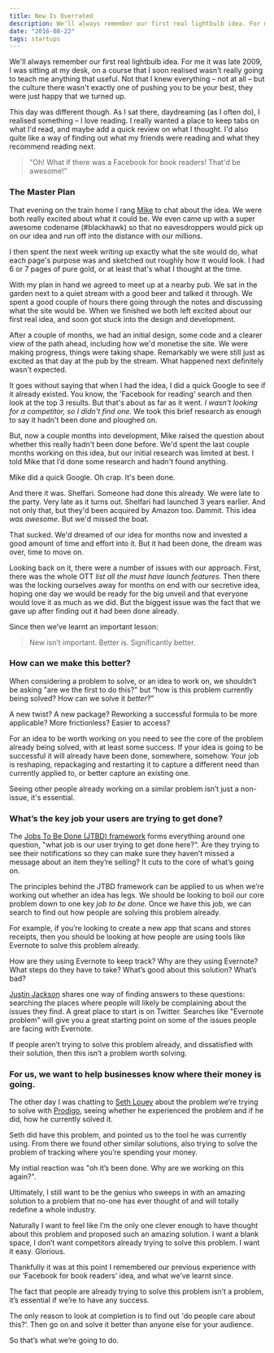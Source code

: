 ```yaml
---
title: New Is Overrated
description: We'll always remember our first real lightbulb idea. For me it was late 2009, I was sitting at my desk, on a course that I soon realised wasn't really going to teach me anything that useful.
date: "2016-08-22"
tags: startups
---
```


We'll always remember our first real lightbulb idea. For me it was late 2009, I was sitting at my desk, on a course that I soon realised wasn't really going to teach me anything that useful. Not that I knew everything – not at all – but the culture there wasn't exactly one of pushing you to be your best, they were just happy that we turned up.

This day was different though. As I sat there, daydreaming (as I often do), I realised something – I love reading. I really wanted a place to keep tabs on what I'd read, and maybe add a quick review on what I thought. I'd also quite like a way of finding out what my friends were reading and what they recommend reading next.

> "Oh! What if there was a Facebook for book readers! That'd be awesome!"

### The Master Plan

That evening on the train home I rang [Mike](https://twitter.com/mikeaag) to chat about the idea. We were both really excited about what it could be. We even came up with a super awesome codename (#blackhawk) so that no eavesdroppers would pick up on our idea and run off into the distance with our millions.

I then spent the next week writing up exactly what the site would do, what each page's purpose was and sketched out roughly how it would look. I had 6 or 7 pages of pure gold, or at least that's what I thought at the time.

With my plan in hand we agreed to meet up at a nearby pub. We sat in the garden next to a quiet stream with a good beer and talked it through. We spent a good couple of hours there going through the notes and discussing what the site would be. When we finished we both left excited about our first real idea, and soon got stuck into the design and development.

After a couple of months, we had an initial design, some code and a clearer view of the path ahead, including how we'd monetise the site. We were making progress, things were taking shape. Remarkably we were still just as excited as that day at the pub by the stream. What happened next definitely wasn't expected.

It goes without saying that when I had the idea, I did a quick Google to see if it already existed. You know, the 'Facebook for reading' search and then look at the top 3 results. But that's about as far as it went. _I wasn't looking for a competitor, so I didn't find one._ We took this brief research as enough to say it hadn't been done and ploughed on.

But, now a couple months into development, Mike raised the question about whether this really hadn't been done before. We'd spent the last couple months working on this idea, but our initial research was limited at best. I told Mike that I’d done some research and hadn't found anything.

Mike did a quick Google. Oh crap. It's been done.

And there it was. Shelfari. Someone had done this already. We were late to the party. Very late as it turns out. Shelfari had launched 3 years earlier. And not only that, but they'd been acquired by Amazon too. Dammit. This idea _was awesome_. But we'd missed the boat.

That sucked. We'd dreamed of our idea for months now and invested a good amount of time and effort into it. But it had been done, the dream was over, time to move on.

Looking back on it, there were a number of issues with our approach. First, there was the whole OTT _list all the must have launch features_. Then there was the locking ourselves away for months on end with our secretive idea, hoping one day we would be ready for the big unveil and that everyone would love it as much as we did. But the biggest issue was the fact that we gave up after finding out it had been done already.

Since then we’ve learnt an important lesson:

> New isn’t important. Better is. Significantly better.

### How can we make this better?

When considering a problem to solve, or an idea to work on, we shouldn’t be asking "are we the first to do this?" but “how is this problem currently being solved? How can we solve it _better_?”

A new twist? A new package? Reworking a successful formula to be more applicable? More frictionless? Easier to access?

For an idea to be worth working on you need to see the core of the problem already being solved, with at least some success. If your idea is going to be successful it will already have been done, somewhere, somehow. Your job is reshaping, repackaging and restarting it to capture a different need than currently applied to, or better capture an existing one.

Seeing other people already working on a similar problem isn’t just a non-issue, it's essential.

### What’s the key job your users are trying to get done?

The [Jobs To Be Done (JTBD) framework](https://blog.intercom.io/using-job-stories-design-features-ui-ux/) forms everything around one question, "what job is our user trying to get done here?". Are they trying to see their notifications so they can make sure they haven’t missed a message about an item they’re selling? It cuts to the core of what’s going on.

The principles behind the JTBD framework can be applied to us when we’re working out whether an idea has legs. We should be looking to boil our core problem down to one key _job to be done_. Once we have this job, we can search to find out how people are solving this problem already.

For example, if you’re looking to create a new app that scans and stores receipts, then you should be looking at how people are using tools like Evernote to solve this problem already.

How are they using Evernote to keep track? Why are they using Evernote? What steps do they have to take? What’s good about this solution? What’s bad?

[Justin Jackson](http://twitter.com/mijustin) shares one way of finding answers to these questions: searching the places where people will likely be complaining about the issues they find. A great place to start is on Twitter. Searches like "Evernote problem" will give you a great starting point on some of the issues people are facing with Evernote.

If people aren’t trying to solve this problem already, and dissatisfied with their solution, then this isn’t a problem worth solving.

### For us, we want to help businesses know where their money is going.

The other day I was chatting to [Seth Louey](https://twitter.com/sethlouey) about the problem we’re trying to solve with [Prodigo](https://prodigo.co/), seeing whether he experienced the problem and if he did, how he currently solved it.

Seth did have this problem, and pointed us to the tool he was currently using. From there we found other similar solutions, also trying to solve the problem of tracking where you’re spending your money.

My initial reaction was "oh it’s been done. Why are we working on this again?".

Ultimately, I still want to be the genius who sweeps in with an amazing solution to a problem that no-one has ever thought of and will totally redefine a whole industry.

Naturally I want to feel like I’m the only one clever enough to have thought about this problem and proposed such an amazing solution. I want a blank space, I don’t want competitors already trying to solve this problem. I want it easy. Glorious.

Thankfully it was at this point I remembered our previous experience with our ‘Facebook for book readers’ idea, and what we’ve learnt since.

The fact that people are already trying to solve this problem isn’t a problem, it’s essential if we’re to have any success.

The only reason to look at completion is to find out 'do people care about this?’. Then go on and solve it better than anyone else for your audience.

So that’s what we’re going to do.
